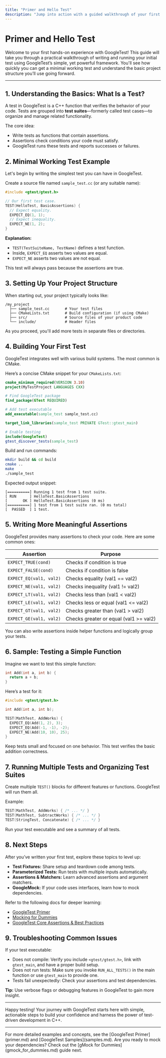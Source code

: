 ```yaml
---
title: "Primer and Hello Test"
description: "Jump into action with a guided walkthrough of your first test, leveraging practical examples from the GoogleTest Primer and built-in samples. Understand the minimal working test and project structure."
---
```


# Primer and Hello Test

Welcome to your first hands-on experience with GoogleTest! This guide will take you through a practical walkthrough of writing and running your initial test using GoogleTest’s simple, yet powerful framework. You'll see how quickly you can get a minimal working test and understand the basic project structure you’ll use going forward.

---

## 1. Understanding the Basics: What Is a Test?

A test in GoogleTest is a C++ function that verifies the behavior of your code. Tests are grouped into **test suites**—formerly called test cases—to organize and manage related functionality.

The core idea:

- Write tests as functions that contain assertions.
- Assertions check conditions your code must satisfy.
- GoogleTest runs these tests and reports successes or failures.


## 2. Minimal Working Test Example

Let's begin by writing the simplest test you can have in GoogleTest.

Create a source file named `sample_test.cc` (or any suitable name):

```cpp
#include <gtest/gtest.h>

// Our first test case.
TEST(HelloTest, BasicAssertions) {
  // Expect equality.
  EXPECT_EQ(1, 1);
  // Expect inequality.
  EXPECT_NE(1, 2);
}
```

**Explanation:**

- `TEST(TestSuiteName, TestName)` defines a test function.
- Inside, `EXPECT_EQ` asserts two values are equal.
- `EXPECT_NE` asserts two values are not equal.

This test will always pass because the assertions are true.


## 3. Setting Up Your Project Structure

When starting out, your project typically looks like:

```
/my_project
  ├── sample_test.cc       # Your test files
  ├── CMakeLists.txt       # Build configuration (if using CMake)
  ├── src/                 # Source files of your product code
  └── include/             # Header files
```

As you proceed, you'll add more tests in separate files or directories.


## 4. Building Your First Test

GoogleTest integrates well with various build systems. The most common is CMake.

Here’s a concise CMake snippet for your `CMakeLists.txt`:

```cmake
cmake_minimum_required(VERSION 3.10)
project(MyTestProject LANGUAGES CXX)

# Find GoogleTest package
find_package(GTest REQUIRED)

# Add test executable
add_executable(sample_test sample_test.cc)

target_link_libraries(sample_test PRIVATE GTest::gtest_main)

# Enable testing
include(GoogleTest)
gtest_discover_tests(sample_test)
```

Build and run commands:

```bash
mkdir build && cd build
cmake ..
make
./sample_test
```

Expected output snippet:

```text
[==========] Running 1 test from 1 test suite.
[ RUN      ] HelloTest.BasicAssertions
[       OK ] HelloTest.BasicAssertions (0 ms)
[==========] 1 test from 1 test suite ran. (0 ms total)
[  PASSED  ] 1 test.
```


## 5. Writing More Meaningful Assertions

GoogleTest provides many assertions to check your code. Here are some common ones:

| Assertion      | Purpose                                        |
|----------------|------------------------------------------------|
| `EXPECT_TRUE(cond)` | Checks if condition is true                    |
| `EXPECT_FALSE(cond)`| Checks if condition is false                   |
| `EXPECT_EQ(val1, val2)`| Checks equality (val1 == val2)                |
| `EXPECT_NE(val1, val2)`| Checks inequality (val1 != val2)              |
| `EXPECT_LT(val1, val2)`| Checks less than (val1 < val2)                |
| `EXPECT_LE(val1, val2)`| Checks less or equal (val1 <= val2)           |
| `EXPECT_GT(val1, val2)`| Checks greater than (val1 > val2)             |
| `EXPECT_GE(val1, val2)`| Checks greater or equal (val1 >= val2)        |

You can also write assertions inside helper functions and logically group your tests.


## 6. Sample: Testing a Simple Function

Imagine we want to test this simple function:

```cpp
int Add(int a, int b) {
  return a + b;
}
```

Here’s a test for it:

```cpp
#include <gtest/gtest.h>

int Add(int a, int b);

TEST(MathTest, AddWorks) {
  EXPECT_EQ(Add(1, 2), 3);
  EXPECT_EQ(Add(-1, -1), -2);
  EXPECT_NE(Add(10, 10), 25);
}
```

Keep tests small and focused on one behavior. This test verifies the basic addition correctness.


## 7. Running Multiple Tests and Organizing Test Suites

Create multiple `TEST()` blocks for different features or functions. GoogleTest will run them all.

Example:

```cpp
TEST(MathTest, AddWorks) { /* ... */ }
TEST(MathTest, SubtractWorks) { /* ... */ }
TEST(StringTest, Concatenate) { /* ... */ }
```

Run your test executable and see a summary of all tests.


## 8. Next Steps

After you’ve written your first test, explore these topics to level up:

- **Test Fixtures:** Share setup and teardown code among tests.
- **Parameterized Tests:** Run tests with multiple inputs automatically.
- **Assertions & Matchers:** Learn advanced assertions and argument matchers.
- **GoogleMock:** If your code uses interfaces, learn how to mock dependencies.

Refer to the following docs for deeper learning:

- [GoogleTest Primer](primer.md)
- [Mocking for Dummies](gmock_for_dummies.md)
- [GoogleTest Core Assertions & Best Practices](core-assertions-best-practices.md)


## 9. Troubleshooting Common Issues

If your test executable:

- Does not compile: Verify you include `<gtest/gtest.h>`, link with `gtest_main`, and have a proper build setup.
- Does not run tests: Make sure you invoke `RUN_ALL_TESTS()` in the main function or use `gtest_main` to provide one.
- Tests fail unexpectedly: Check your assertions and test dependencies.

**Tip:** Use verbose flags or debugging features in GoogleTest to gain more insight.


---

Happy testing! Your journey with GoogleTest starts here with simple, actionable steps to build your confidence and harness the power of test-driven development in C++.


---

<Note>
For more detailed examples and concepts, see the [GoogleTest Primer](primer.md) and [GoogleTest Samples](samples.md).
</Note>

<Info>
Are you ready to mock your dependencies? Check out the [gMock for Dummies](gmock_for_dummies.md) guide next.
</Info>
